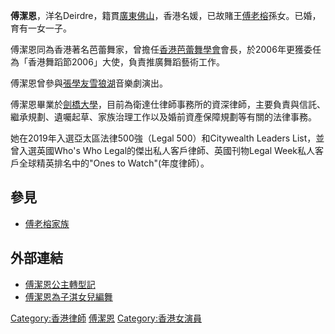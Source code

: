 '''傅潔恩'''，洋名Deirdre，籍貫[[廣東|廣東]][[佛山|佛山]]，香港名媛，已故賭王[[傅老榕|傅老榕]]孫女。已婚，育有一女一子。

傅潔恩同為香港著名芭蕾舞家，曾擔任[[香港芭蕾舞學會|香港芭蕾舞學會]]會長，於2006年更獲委任為「香港舞蹈節2006」大使，負責推廣舞蹈藝術工作。

傅潔恩曾參與[[張學友|張學友]][[雪狼湖|雪狼湖]]音樂劇演出。

傅潔恩畢業於[[劍橋大學|劍橋大學]]，目前為衛達仕律師事務所的資深律師，主要負責與信託、繼承規劃、遺囑起草、家族治理工作以及婚前資產保障規劃等有關的法律事務。

她在2019年入選亞太區法律500強（Legal 500）和Citywealth Leaders List，並曾入選英國Who's Who Legal的傑出私人客戶律師、英國刊物Legal Week私人客戶全球精英排名中的"Ones to Watch"(年度律師）。



[[Category:香港律師|Category:香港律師]]

==參見==
*[[傅老榕家族|傅老榕家族]]

==外部連結==
* [http://ol.mingpao.com/cfm/star10.cfm?File=20080323/sac02/oaa1.txt 傅潔恩公主轉型記] {{Wayback|url=http://ol.mingpao.com/cfm/star10.cfm?File=20080323%2Fsac02%2Foaa1.txt |date=20191205053040 }}
* [http://hk.news.yahoo.com/%E5%82%85%E6%BD%94%E6%81%A9%E7%82%BA%E5%AD%90%E6%B7%87%E5%A5%B3%E5%85%92%E7%B7%A8%E8%88%9E-223000635.html 傅潔恩為子淇女兒編舞] {{Wayback|url=http://hk.news.yahoo.com/%E5%82%85%E6%BD%94%E6%81%A9%E7%82%BA%E5%AD%90%E6%B7%87%E5%A5%B3%E5%85%92%E7%B7%A8%E8%88%9E-223000635.html |date=20191207052843 }}
[[Category:南海人|傅潔恩]]
[[Category:香港女演員|Category:香港女演員]]